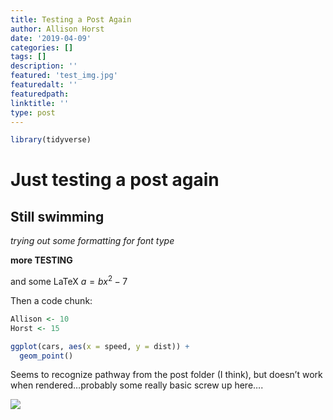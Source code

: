 ```yaml
---
title: Testing a Post Again
author: Allison Horst
date: '2019-04-09'
categories: []
tags: []
description: ''
featured: 'test_img.jpg'
featuredalt: ''
featuredpath:
linktitle: ''
type: post
---
```


```r
library(tidyverse)
```


# Just testing a post again
## Still swimming

*trying out some formatting for font type*

**more TESTING**

and some LaTeX $a = bx^2-7$

Then a code chunk: 
```r

Allison <- 10
Horst <- 15

ggplot(cars, aes(x = speed, y = dist)) +
  geom_point()


```


Seems to recognize pathway from the post folder (I think), but doesn't work when rendered...probably some really basic screw up here....

![](test_img.jpg) 


